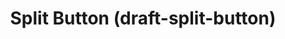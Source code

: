 ---
title: Split Button (draft-split-button)
navTitle: Split Button (draft-split-button)
excludeFromSidebar: true
deprecated: true
deprecationDate: July 2022
deprecationMessage: Use `@kaizen/split-button` instead.
---